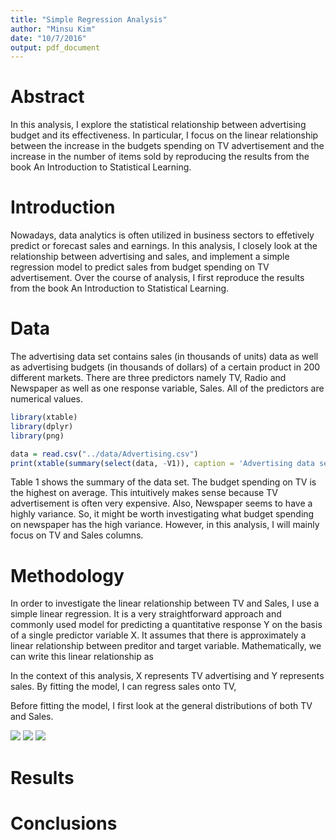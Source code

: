 ```yaml
---
title: "Simple Regression Analysis"
author: "Minsu Kim"
date: "10/7/2016"
output: pdf_document
---
```


# Abstract

In this analysis, I explore the statistical relationship between advertising budget and its effectiveness. In particular, I focus on the linear relationship between the increase in the budgets spending on TV advertisement and the increase in the number of items sold by reproducing the results from the book An Introduction to Statistical Learning. 

# Introduction

Nowadays, data analytics is often utilized in business sectors to effetively predict or forecast sales and earnings. In this analysis, I closely look at the relationship between advertising and sales, and implement a simple regression model to predict sales from budget spending on TV advertisement. Over the course of analysis, I first reproduce the results from the book An Introduction to Statistical Learning. 

# Data

The advertising data set contains sales (in thousands of units) data as well as advertising budgets (in thousands of dollars) of a certain product in 200 different markets. There are three predictors namely TV, Radio and Newspaper as well as one response variable, Sales. All of the predictors are numerical values.

```r
library(xtable)
library(dplyr)
library(png)

data = read.csv("../data/Advertising.csv")
print(xtable(summary(select(data, -V1)), caption = 'Advertising data set'), comment = FALSE, caption.placement = 'top')

```

Table 1 shows the summary of the data set. The budget spending on TV is the highest on average. This intuitively makes sense because TV advertisement is often very expensive. Also, Newspaper seems to have a highly variance. So, it might be worth investigating what budget spending on newspaper has the high variance. However, in this analysis, I will mainly focus on TV and Sales columns.

# Methodology

In order to investigate the linear relationship between TV and Sales, I use a simple linear regression. It is a very straightforward approach and commonly used model for predicting a quantitative response Y on the basis of a single predictor variable X. It assumes that there is approximately a linear relationship between preditor and target variable. Mathematically, we can write this linear relationship as

In the context of this analysis, X represents TV advertising and Y represents sales. By fitting the model, I can regress sales onto TV, 

Before fitting the model, I first look at the general distributions of both TV and Sales. 

![](../images/histogram-tv.png)
![](../images/histogram-sales.png)
![](../images/scatterplot-tv-sales.png)

# Results

# Conclusions

